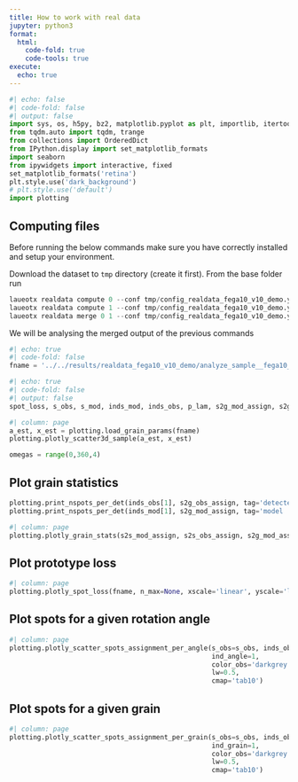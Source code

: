 ```yaml
---
title: How to work with real data
jupyter: python3
format:
  html:
    code-fold: true
    code-tools: true
execute:
  echo: true
---
```


```python
#| echo: false
#| code-fold: false
#| output: false
import sys, os, h5py, bz2, matplotlib.pyplot as plt, importlib, itertools
from tqdm.auto import tqdm, trange
from collections import OrderedDict
from IPython.display import set_matplotlib_formats
import seaborn
from ipywidgets import interactive, fixed
set_matplotlib_formats('retina')
plt.style.use('dark_background')
# plt.style.use('default')
import plotting
```

## Computing files

Before running the below commands make sure you have correctly installed and setup your environment.



Download the dataset to `tmp` directory (create it first). From the base folder run

```python
laueotx realdata compute 0 --conf tmp/config_realdata_fega10_v10_demo.yaml -o results/realdata_fega10_v10_demo/ --n-grid 1000
laueotx realdata compute 1 --conf tmp/config_realdata_fega10_v10_demo.yaml -o results/realdata_fega10_v10_demo/ --n-grid 1000
laueotx realdata merge 0 1 --conf tmp/config_realdata_fega10_v10_demo.yaml -o results/realdata_fega10_v10_demo/ --n-grid 1000
```

We will be analysing the merged output of the previous commands

```python
#| echo: true
#| code-fold: false
fname = '../../results/realdata_fega10_v10_demo/analyze_sample__fega10_v10__merged.h5'
```

```python
#| echo: true
#| code-fold: false
#| output: false
spot_loss, s_obs, s_mod, inds_mod, inds_obs, p_lam, s2g_mod_assign, s2g_obs_assign, s2s_mod_assign, s2s_obs_assign = plotting.load_sample(fname)
```

```python
#| column: page
a_est, x_est = plotting.load_grain_params(fname)
plotting.plotly_scatter3d_sample(a_est, x_est)
```

```python
omegas = range(0,360,4)
```

## Plot grain statistics
```python
plotting.print_nspots_per_det(inds_obs[1], s2g_obs_assign, tag='detected ')
plotting.print_nspots_per_det(inds_mod[1], s2g_mod_assign, tag='model    ')
```

```python
#| column: page
plotting.plotly_grain_stats(s2s_mod_assign, s2s_obs_assign, s2g_mod_assign, s2g_obs_assign, s_obs, s_mod, inds_mod, inds_obs)
```

## Plot prototype loss
```python
#| column: page
plotting.plotly_spot_loss(fname, n_max=None, xscale='linear', yscale='linear')
```

## Plot spots for a given rotation angle
```python
#| column: page
plotting.plotly_scatter_spots_assignment_per_angle(s_obs=s_obs, inds_obs=inds_obs, s_mod=s_mod, inds_mod=inds_mod, spot_mod_assign=s2g_mod_assign, p_lam=p_lam, omegas=omegas, 
                                                   ind_angle=1, 
                                                   color_obs='darkgrey', 
                                                   lw=0.5, 
                                                   cmap='tab10')
```

## Plot spots for a given grain
```python
#| column: page
plotting.plotly_scatter_spots_assignment_per_grain(s_obs=s_obs, inds_obs=inds_obs, s_mod=s_mod, inds_mod=inds_mod, spot_mod_assign=s2g_mod_assign, spot_obs_assign=s2g_obs_assign, p_lam=p_lam, omegas=omegas, 
                                                   ind_grain=1, 
                                                   color_obs='darkgrey', 
                                                   lw=0.5, 
                                                   cmap='tab10')
```





